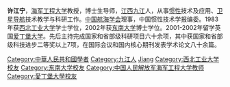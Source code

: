 {{BLP unsourced|time=2011-04-28T09:32:13+00:00}}
'''许江宁'''{{BD|1964年||catIdx=X}}，[[海军工程大学|海军工程大学]]教授，博士生导师，[[江西|江西]][[九江|九江]]人，从事[[惯性|惯性]]技术及应用、[[卫星导航|卫星导航]]技术教学与科研工作。[[中国航海学会|中国航海学会]]理事，中国惯性技术学报编委。1983年获[[西北工业大学|西北工业大学]]学士学位，2002年获[[东南大学|东南大学]]博士学位。2001-2002年留学英国[[爱丁堡大学|爱丁堡大学]]。先后主持完成国家和省部级科研项目六十余项，其中获国家和省部级科技进步二等奖以上7项，在国际会议和国内核心期刊发表学术论文八十余篇。

{{normdaten}}
{{DEFAULTSORT:Xu jiangning}}
[[Category:中華人民共和國學者|Category:中華人民共和國學者]]
[[Category:九江人|Category:九江人]]
[[Category:许姓|Jiang]]
[[Category:西北工业大学校友|Category:西北工业大学校友]]
[[Category:东南大学校友|Category:东南大学校友]]
[[Category:中国人民解放军海军工程大学教师|Category:中国人民解放军海军工程大学教师]]
[[Category:愛丁堡大學校友|Category:愛丁堡大學校友]]
{{China-academic-bio-stub}}